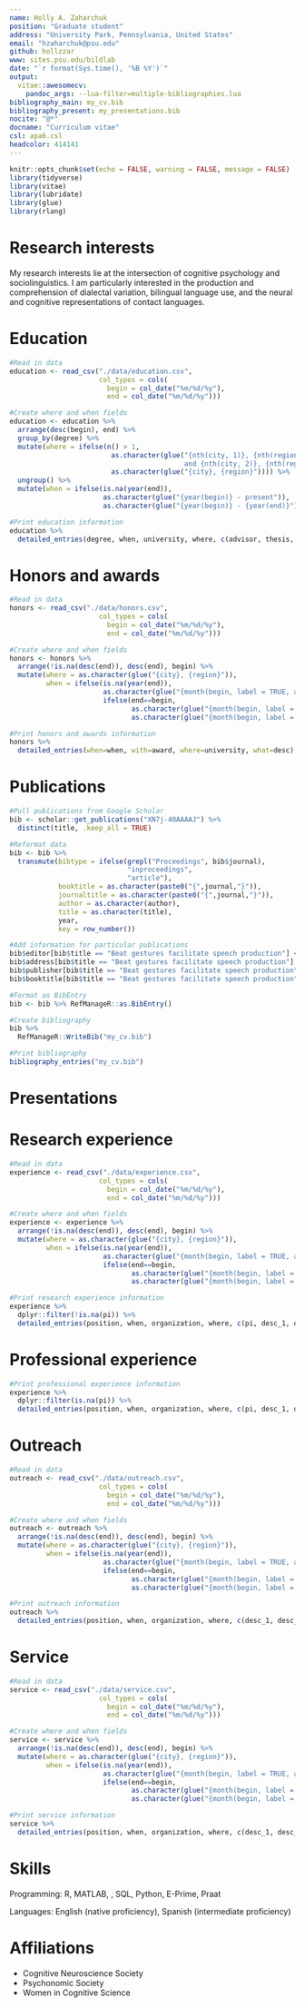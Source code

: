```yaml
---
name: Holly A. Zaharchuk
position: "Graduate student"
address: "University Park, Pennsylvania, United States"
email: "hzaharchuk@psu.edu"
github: hollzzar
www: sites.psu.edu/bildlab
date: "`r format(Sys.time(), '%B %Y')`"
output: 
  vitae::awesomecv:
    pandoc_args: --lua-filter=multiple-bibliographies.lua
bibliography_main: my_cv.bib
bibliography_present: my_presentations.bib
nocite: "@*"
docname: "Curriculum vitae"
csl: apa6.csl
headcolor: 414141
---
```


```r
knitr::opts_chunk$set(echo = FALSE, warning = FALSE, message = FALSE)
library(tidyverse)
library(vitae)
library(lubridate)
library(glue)
library(rlang)
```

# Research interests

My research interests lie at the intersection of cognitive psychology and sociolinguistics. I am particularly interested in the production and comprehension of dialectal variation, bilingual language use, and the neural and cognitive representations of contact languages.

# Education

```r
#Read in data
education <- read_csv("./data/education.csv",
                      col_types = cols(
                        begin = col_date("%m/%d/%y"),
                        end = col_date("%m/%d/%y")))

#Create where and when fields
education <- education %>%
  arrange(desc(begin), end) %>%
  group_by(degree) %>%
  mutate(where = ifelse(n() > 1,
                         as.character(glue("{nth(city, 1)}, {nth(region, 1)}, {nth(country,1)} 
                                           and {nth(city, 2)}, {nth(region, 2)}, {nth(country,2)}")),
                         as.character(glue("{city}, {region}")))) %>% 
  ungroup() %>%
  mutate(when = ifelse(is.na(year(end)),
                       as.character(glue("{year(begin)} - present")),
                       as.character(glue("{year(begin)} - {year(end)}"))))

#Print education information
education %>% 
  detailed_entries(degree, when, university, where, c(advisor, thesis, award_1, award_2), .protect = FALSE)
```

# Honors and awards

```r
#Read in data
honors <- read_csv("./data/honors.csv",
                      col_types = cols(
                        begin = col_date("%m/%d/%y"),
                        end = col_date("%m/%d/%y")))

#Create where and when fields
honors <- honors %>%
  arrange(!is.na(desc(end)), desc(end), begin) %>%
  mutate(where = as.character(glue("{city}, {region}")),
         when = ifelse(is.na(year(end)),
                       as.character(glue("{month(begin, label = TRUE, abbr = TRUE)} {year(begin)} - present")),
                       ifelse(end==begin,
                              as.character(glue("{month(begin, label = TRUE, abbr = TRUE)} {year(begin)}")),
                              as.character(glue("{month(begin, label = TRUE, abbr = TRUE)} {year(begin)} - {month(end, label = TRUE, abbr = TRUE)} {year(end)}")))))

#Print honors and awards information
honors %>% 
  detailed_entries(when=when, with=award, where=university, what=desc)
```

# Publications

```r
#Pull publications from Google Scholar
bib <- scholar::get_publications("XN7j-40AAAAJ") %>%
  distinct(title, .keep_all = TRUE)

#Reformat data
bib <- bib %>%
  transmute(bibtype = ifelse(grepl("Proceedings", bib$journal),
                             "inproceedings",
                             "article"),
            booktitle = as.character(paste0("{",journal,"}")),
            journaltitle = as.character(paste0("{",journal,"}")),
            author = as.character(author),
            title = as.character(title),
            year,
            key = row_number())

#Add information for particular publications
bib$editor[bib$title == "Beat gestures facilitate speech production"] <- "P Bello and M Guarini and M McShane and B Scassellati"
bib$address[bib$title == "Beat gestures facilitate speech production"] <- "Red Hook, NY"
bib$publisher[bib$title == "Beat gestures facilitate speech production"] <- "Curran Associates"
bib$booktitle[bib$title == "Beat gestures facilitate speech production"] <- "{Proceedings of the 36th Annual Meeting of the Cognitive Science Society}"

#Format as BibEntry
bib <- bib %>% RefManageR::as.BibEntry()

#Create bibliography
bib %>% 
  RefManageR::WriteBib("my_cv.bib")

#Print bibliography
bibliography_entries("my_cv.bib")
```

\setlength{\parindent}{-0.2in}
\setlength{\leftskip}{0.2in}
\noindent

::: {#refs_main}
:::

# Presentations

\setlength{\parindent}{-0.2in}
\setlength{\leftskip}{0.2in}
\noindent

::: {#refs_present}
:::

# Research experience

```r
#Read in data
experience <- read_csv("./data/experience.csv",
                      col_types = cols(
                        begin = col_date("%m/%d/%y"),
                        end = col_date("%m/%d/%y")))

#Create where and when fields
experience <- experience %>%
  arrange(!is.na(desc(end)), desc(end), begin) %>%
  mutate(where = as.character(glue("{city}, {region}")),
         when = ifelse(is.na(year(end)),
                       as.character(glue("{month(begin, label = TRUE, abbr = TRUE)} {year(begin)} - present")),
                       ifelse(end==begin,
                              as.character(glue("{month(begin, label = TRUE, abbr = TRUE)} {year(begin)}")),
                              as.character(glue("{month(begin, label = TRUE, abbr = TRUE)} {year(begin)} - {month(end, label = TRUE, abbr = TRUE)} {year(end)}")))))

#Print research experience information
experience %>% 
  dplyr::filter(!is.na(pi)) %>%
  detailed_entries(position, when, organization, where, c(pi, desc_1, desc_2), .protect = FALSE)
```

# Professional experience

```r
#Print professional experience information
experience %>% 
  dplyr::filter(is.na(pi)) %>%
  detailed_entries(position, when, organization, where, c(pi, desc_1, desc_2), .protect = FALSE)
```

# Outreach

```r
#Read in data
outreach <- read_csv("./data/outreach.csv",
                      col_types = cols(
                        begin = col_date("%m/%d/%y"),
                        end = col_date("%m/%d/%y")))

#Create where and when fields
outreach <- outreach %>%
  arrange(!is.na(desc(end)), desc(end), begin) %>%
  mutate(where = as.character(glue("{city}, {region}")),
         when = ifelse(is.na(year(end)),
                       as.character(glue("{month(begin, label = TRUE, abbr = TRUE)} {year(begin)} - present")),
                       ifelse(end==begin,
                              as.character(glue("{month(begin, label = TRUE, abbr = TRUE)} {year(begin)}")),
                              as.character(glue("{month(begin, label = TRUE, abbr = TRUE)} {year(begin)} - {month(end, label = TRUE, abbr = TRUE)} {year(end)}")))))

#Print outreach information
outreach %>% 
  detailed_entries(position, when, organization, where, c(desc_1, desc_2), .protect = FALSE)
```

# Service

```r
#Read in data
service <- read_csv("./data/service.csv",
                      col_types = cols(
                        begin = col_date("%m/%d/%y"),
                        end = col_date("%m/%d/%y")))

#Create where and when fields
service <- service %>%
  arrange(!is.na(desc(end)), desc(end), begin) %>%
  mutate(where = as.character(glue("{city}, {region}")),
         when = ifelse(is.na(year(end)),
                       as.character(glue("{month(begin, label = TRUE, abbr = TRUE)} {year(begin)} - present")),
                       ifelse(end==begin,
                              as.character(glue("{month(begin, label = TRUE, abbr = TRUE)} {year(begin)}")),
                              as.character(glue("{month(begin, label = TRUE, abbr = TRUE)} {year(begin)} - {month(end, label = TRUE, abbr = TRUE)} {year(end)}")))))

#Print service information
service %>% 
  detailed_entries(position, when, organization, where, c(desc_1, desc_2))
```

# Skills

Programming: R, MATLAB, \LaTeX, SQL, Python, E-Prime, Praat

Languages: English (native proficiency), Spanish (intermediate proficiency)

# Affiliations

- Cognitive Neuroscience Society
- Psychonomic Society
- Women in Cognitive Science